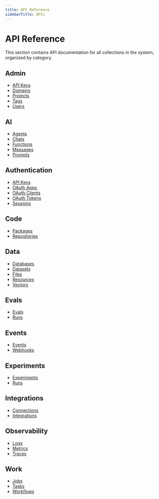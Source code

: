 ```yaml
---
title: API Reference
sidebarTitle: APIs
---
```


# API Reference

This section contains API documentation for all collections in the system, organized by category.

## Admin
- [API Keys](/admin/apikeys)
- [Domains](/admin/domains)
- [Projects](/admin/projects)
- [Tags](/admin/tags)
- [Users](/admin/users)

## AI
- [Agents](/ai/agents)
- [Chats](/ai/chats)
- [Functions](/ai/functions)
- [Messages](/ai/messages)
- [Prompts](/ai/prompts)

## Authentication
- [API Keys](/authentication/apikeys)
- [OAuth Apps](/authentication/oauthapps)
- [OAuth Clients](/authentication/oauthclients)
- [OAuth Tokens](/authentication/oauthtokens)
- [Sessions](/authentication/sessions)

## Code
- [Packages](/code/packages)
- [Repositories](/code/repositories)

## Data
- [Databases](/data/databases)
- [Datasets](/data/datasets)
- [Files](/data/files)
- [Resources](/data/resources)
- [Vectors](/data/vectors)

## Evals
- [Evals](/evals/evals)
- [Runs](/evals/runs)

## Events
- [Events](/events/events)
- [Webhooks](/events/webhooks)

## Experiments
- [Experiments](/experiments/experiments)
- [Runs](/experiments/runs)

## Integrations
- [Connections](/integrations/connections)
- [Integrations](/integrations/integrations)

## Observability
- [Logs](/observability/logs)
- [Metrics](/observability/metrics)
- [Traces](/observability/traces)

## Work
- [Jobs](/work/jobs)
- [Tasks](/work/tasks)
- [Workflows](/work/workflows)
